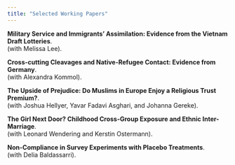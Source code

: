 ```yaml
---
title: "Selected Working Papers"
---
```



**Military Service and Immigrants’ Assimilation: Evidence from the Vietnam Draft Lotteries**.  
(with Melissa Lee).

**Cross-cutting Cleavages and Native-Refugee Contact: Evidence from Germany**.   
(with Alexandra Kommol).


**The Upside of Prejudice: Do Muslims in Europe Enjoy a Religious Trust Premium?**.  
(with Joshua Hellyer, Yavar Fadavi Asghari, and Johanna Gereke).


**The Girl Next Door? Childhood Cross-Group Exposure and Ethnic Inter-Marriage**.   
(with Leonard Wendering and Kerstin Ostermann).

**Non-Compliance in Survey Experiments with Placebo Treatments**.   
(with Delia Baldassarri).
